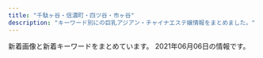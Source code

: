 ```yaml
---
title: "千駄ヶ谷・信濃町・四ツ谷・市ヶ谷"
description: "キーワード別にの巨乳アジアン・チャイナエステ嬢情報をまとめました。"
---
```


新着画像と新着キーワードをまとめています。
2021年06月06日の情報です。

<DmmAffiliateIns />
<KeywordTable
  shops={
    [
    {
        "url": "https://juno-esthe.tokyo/",
        "keywords": {
            "D": 15,
            "E": 3,
            "C": 30,
            "\u30bb\u30af\u30b7\u30fc": 2
        },
        "img_links": [
            "https://juno-esthe.tokyo/wp-content/uploads/2021/02/567tiramisu.jpg",
            "https://juno-esthe.tokyo/wp-content/uploads/2021/02/12345678tiramisu.jpg",
            "https://juno-esthe.tokyo/wp-content/uploads/2021/04/87612tiramisu.jpg",
            "https://juno-esthe.tokyo/wp-content/uploads/2021/03/31tiramisu.jpg",
            "https://juno-esthe.tokyo/wp-content/themes/este/img/1.jpg",
            "https://juno-esthe.tokyo/wp-content/themes/este/img/2.jpg",
            "https://juno-esthe.tokyo/wp-content/uploads/2021/03/1tiramisu.jpg",
            "https://juno-esthe.tokyo/wp-content/uploads/2021/04/89762517tiramisu.jpg",
            "https://juno-esthe.tokyo/wp-content/uploads/2021/02/1tiramisu-1.jpg",
            "https://juno-esthe.tokyo/wp-content/themes/este/img/call.png",
            "https://juno-esthe.tokyo/wp-content/themes/este/img/top-img04.png",
            "https://juno-esthe.tokyo/wp-content/uploads/2021/02/3121tiramisu.jpg",
            "https://juno-esthe.tokyo/wp-content/uploads/2021/03/4567tiramisu.jpg",
            "https://juno-esthe.tokyo/wp-content/uploads/2021/02/8estrdyfugi.jpg",
            "https://juno-esthe.tokyo/wp-content/uploads/2021/02/3456utiramisu.jpg",
            "https://juno-esthe.tokyo/wp-content/themes/este/img/4.jpg",
            "https://juno-esthe.tokyo/wp-content/themes/este/img/top-img05.png",
            "https://juno-esthe.tokyo/wp-content/uploads/2021/06/8765126789tiramisu.jpg",
            "https://juno-esthe.tokyo/wp-content/themes/este/img/3.jpg",
            "https://juno-esthe.tokyo/wp-content/uploads/2021/02/90876satiramisu.jpg",
            "https://juno-esthe.tokyo/wp-content/themes/este/img/tel_header.png",
            "https://juno-esthe.tokyo/wp-content/themes/este/img/top-img01.png",
            "https://juno-esthe.tokyo/wp-content/uploads/2021/02/78621tiramisu.jpg",
            "https://juno-esthe.tokyo/wp-content/themes/este/img/top-img02.png",
            "https://juno-esthe.tokyo/wp-content/themes/este/img/top-img03.png",
            "https://juno-esthe.tokyo/wp-content/uploads/2021/04/8971tiramisu.jpg",
            "https://juno-esthe.tokyo/wp-content/uploads/2021/02/876251tiramisu.jpg",
            "https://juno-esthe.tokyo/wp-content/themes/este/img/tel_footer.png"
        ],
        "name": "\u30c6\u30a3\u30e9\u30df\u30b9",
        "station": "\u56db\u30c4\u8c37\u99c52\u756a\u53e3"
    },
    {
        "name": "ROSA",
        "url": "http://e-rosa.net/",
        "keywords": {},
        "station": "\u56db\u8c37\u4e09\u4e01\u76ee\u99c52\u756a",
        "img_links": [
            "http://e-rosa.net/images/pagetop.png",
            "http://e-rosa.net/images/005.jpg",
            "http://e-rosa.net/images/meyi1.jpg",
            "http://e-rosa.net/images/girl_03.png",
            "http://e-rosa.net/images/news_top.jpg",
            "http://e-rosa.net/images/te2.jpg",
            "http://e-rosa.net/images/girl_top.png",
            "http://e-rosa.net/images/gg1.png",
            "http://e-rosa.net/images/ddd.jpg",
            "http://e-rosa.net/images/right_bottom.png",
            "http://e-rosa.net/images/aya1.jpg",
            "http://e-rosa.net/images/yuna.jpg",
            "http://e-rosa.net/images/tite-link.png",
            "http://e-rosa.net/images/004.jpg",
            "http://e-rosa.net/images/sejutu6.jpg",
            "http://e-rosa.net/images/003.jpg",
            "http://e-rosa.net/images/grande.jpg",
            "http://e-rosa.net/images/nei_01.png",
            "http://e-rosa.net/images/girlx_top.png",
            "http://e-rosa.net/images/g13.jpg",
            "http://e-rosa.net/images/mimi.jpg",
            "http://e-rosa.net/images/sejutu1.jpg",
            "http://e-rosa.net/images/yuyu.jpg",
            "http://e-rosa.net/images/ayaka.jpg",
            "http://e-rosa.net/images/yuyi.jpg",
            "http://e-rosa.net/images/sejutu5.jpg",
            "http://e-rosa.net/images/rina2.jpg",
            "http://e-rosa.net/images/nei_03.png",
            "http://e-rosa.net/images/haruka.jpg",
            "http://e-rosa.net/images/g1.jpg",
            "http://e-rosa.net/images/002.jpg",
            "http://e-rosa.net/images/tite-magazine.png",
            "http://e-rosa.net/images/rina1.jpg",
            "http://e-rosa.net/images/yuri.jpg",
            "http://e-rosa.net/images/001.jpg",
            "http://e-rosa.net/images/aya2.jpg",
            "http://e-rosa.net/images/te1.jpg",
            "http://e-rosa.net/images/rimi.jpg",
            "http://e-rosa.net/images/sejutu2.jpg",
            "http://e-rosa.net/images/meyi2.jpg",
            "http://e-rosa.net/images/006.jpg",
            "http://e-rosa.net/images/right_top.png",
            "http://e-rosa.net/images/tite-staff.png",
            "http://e-rosa.net/images/noimage.jpg",
            "http://e-rosa.net/images/k1.jpg",
            "http://e-rosa.net/images/mio.jpg",
            "http://e-rosa.net/images/risa.jpg",
            "http://e-rosa.net/images/rina0.jpg",
            "http://e-rosa.net/images/ha.jpg",
            "http://e-rosa.net/images/news_bottom.jpg",
            "http://e-rosa.net/images/009.jpg",
            "http://e-rosa.net/images/access3.jpg",
            "http://e-rosa.net/images/girl_01.png",
            "http://e-rosa.net/images/te3.jpg",
            "http://e-rosa.net/images/misa1.jpg"
        ]
    },
    {
        "station": "\u56db\u8c37\u4e09\u4e01\u76ee\u99c52\u756a\u53e3",
        "img_links": [
            "http://visirala.xyz/static/picture/ttl_pickup.png",
            "http://visirala.xyz/static/picture/campaign_ani.png",
            "http://visirala.xyz/static/picture/ttl_girls.png",
            "http://visirala.xyz/static/picture/ttl_mobile.png",
            "http://visirala.xyz/static/picture/ttl_staff.png",
            "http://visirala.xyz/static/picture/ttl_wnew.png",
            "http://visirala.xyz/uploads/210603/1-210603143I21a.jpg",
            "http://visirala.xyz/uploads/210603/1-210603143P23G.jpg",
            "http://visirala.xyz/uploads/210603/1-21060314364G31.jpg",
            "http://visirala.xyz/static/picture/head.png"
        ],
        "url": "http://visirala.xyz/",
        "name": "\u5922\u306e\u90e8\u5c4b",
        "keywords": {
            "C": 14
        }
    },
    {
        "station": "\u56db\u8c37\u4e09\u4e01\u76ee\u99c52\u756a\u51fa\u53e3",
        "img_links": [],
        "url": "http://bimajo.ies.fun/",
        "name": "\u7652\u3057\u306e\u5c4b",
        "keywords": {}
    },
    {
        "keywords": {
            "85": 1,
            "86": 3,
            "D": 4
        },
        "img_links": [
            "http://xn--vckg5a9gug.in.net/images/cg04.jpg",
            "http://xn--vckg5a9gug.in.net/images/cg01.jpg",
            "http://xn--vckg5a9gug.in.net/images/fla.jpg",
            "http://xn--vckg5a9gug.in.net/link/menlog.jpg",
            "http://xn--vckg5a9gug.in.net/images/fbt.jpg",
            "http://xn--vckg5a9gug.in.net/images/fbf.jpg",
            "http://xn--vckg5a9gug.in.net/images/cg02.jpg",
            "http://xn--vckg5a9gug.in.net/images/tit4.jpg",
            "http://xn--vckg5a9gug.in.net/images/cg03.jpg",
            "http://xn--vckg5a9gug.in.net/images/tit2.jpg",
            "http://xn--vckg5a9gug.in.net/images/sys.jpg",
            "http://xn--vckg5a9gug.in.net/images/tit5.jpg",
            "http://xn--vckg5a9gug.in.net/images/top.jpg",
            "http://xn--vckg5a9gug.in.net/images/tit3.jpg",
            "http://xn--vckg5a9gug.in.net/images/no.png",
            "http://xn--vckg5a9gug.in.net/images/tit1.jpg"
        ],
        "station": "\u9eb9\u753a\u99c51\u756a\u51fa\u53e3",
        "name": "Moon",
        "url": "http://xn--vckg5a9gug.in.net/"
    },
    {
        "url": "http://aqua.jpn.cm/",
        "img_links": [
            "http://aqua.jpn.cm/images/room2.jpg",
            "http://aqua.jpn.cm/images/room4.jpg",
            "http://aqua.jpn.cm/images/room1.jpg",
            "http://aqua.jpn.cm/photos/sites/16/2020/10/2020100906522289.jpg",
            "http://aqua.jpn.cm/photos/sites/16/2020/04/2020040301184076.jpg",
            "http://aqua.jpn.cm/photos/sites/16/2019/02/2019020108033676.jpg",
            "http://aqua.jpn.cm/photos/sites/16/2018/01/2018011007031662.jpg",
            "http://aqua.jpn.cm/images/room5.jpg",
            "http://aqua.jpn.cm/photos/sites/16/2021/03/2021032308500758.jpg",
            "http://aqua.jpn.cm/photos/sites/16/2021/01/2021011401054262.jpg",
            "http://aqua.jpn.cm/photos/sites/16/2020/10/2020100508293240.jpg",
            "http://aqua.jpn.cm/images/top.png",
            "http://aqua.jpn.cm/images/s_pick.png",
            "http://aqua.jpn.cm/photos/sites/16/2021/03/2021030106235633.jpg",
            "http://aqua.jpn.cm/photos/sites/16/2020/09/2020091507031094.jpg",
            "http://aqua.jpn.cm/photos/sites/16/2021/03/2021031006535594.jpg",
            "http://aqua.jpn.cm/photos/sites/16/2018/01/2018013112184869.jpg",
            "http://aqua.jpn.cm/photos/sites/16/2018/01/2018011007031899.jpg",
            "http://aqua.jpn.cm/photos/sites/16/2019/03/2019031107062221.jpg",
            "http://aqua.jpn.cm/photos/sites/16/2018/05/2018052105590585.jpg",
            "http://aqua.jpn.cm/images/room3.jpg",
            "http://aqua.jpn.cm/images/1.jpg",
            "http://aqua.jpn.cm/images/3.jpg",
            "http://aqua.jpn.cm/photos/sites/16/2020/03/2020030507254950.jpg",
            "http://aqua.jpn.cm/images/2.jpg",
            "http://aqua.jpn.cm/images/s_news.jpg",
            "http://aqua.jpn.cm/images/mobile.jpg",
            "http://aqua.jpn.cm/photos/sites/16/2020/12/2020120208263886.jpg",
            "http://aqua.jpn.cm/photos/sites/16/2018/01/2018011007032034.jpg",
            "http://aqua.jpn.cm/images/line.jpg",
            "http://aqua.jpn.cm/images/s_staff.png",
            "http://aqua.jpn.cm/photos/sites/16/2021/03/2021032308500056.jpg"
        ],
        "name": "\u5149\u540d",
        "station": "\u56db\u8c37\u4e09\u4e01\u76ee\u99c52\u756a\u51fa\u53e3",
        "keywords": {
            "86": 126,
            "83": 18,
            "82": 18,
            "84": 18,
            "85": 108,
            "87": 18,
            "C": 54,
            "D": 252
        }
    },
    {
        "name": "\u30aa\u30fc\u30ed\u30e9",
        "url": "http://l-rlx.com/",
        "station": "\u56db\u8c37\u4e09\u4e01\u76ee\u99c52\u756a\u53e3",
        "img_links": [
            "http://l-rlx.com/images/index_04.jpg",
            "http://l-rlx.com/girl/04.jpg",
            "http://l-rlx.com/images/index_01.jpg",
            "http://l-rlx.com/images/sub_09.jpg",
            "http://l-rlx.com/s/images/service_03.png",
            "http://l-rlx.com/s/uploads/04.jpg",
            "http://l-rlx.com/images/info.jpg",
            "http://l-rlx.com/s/image/nav_manga.png",
            "http://l-rlx.com/s/images/t3.jpg",
            "http://l-rlx.com/girl/00.jpg",
            "http://l-rlx.com/s/uploads/01.jpg",
            "http://l-rlx.com/images/02.jpg",
            "http://l-rlx.com/s/uploads/08.jpg",
            "http://l-rlx.com/s/uploads/02.jpg",
            "http://l-rlx.com/s/images/slider/1.jpg",
            "http://l-rlx.com/images/index_17.jpg",
            "http://l-rlx.com/images/index_20.jpg",
            "http://l-rlx.com/images/index_21.jpg",
            "http://l-rlx.com/girl/09.jpg",
            "http://l-rlx.com/s/images/top_2.jpg",
            "http://l-rlx.com/s/images/service_01.png",
            "http://l-rlx.com/images/03.jpg",
            "http://l-rlx.com/images/01.jpg",
            "http://l-rlx.com/images/index_05.jpg",
            "http://l-rlx.com/images/staff_09.jpg",
            "http://l-rlx.com/s/images/pc.png",
            "http://l-rlx.com/s/uploads/06.jpg",
            "http://l-rlx.com/s/images/iphone.png",
            "http://l-rlx.com/images/info_09.jpg",
            "http://l-rlx.com/s/images/t2.jpg",
            "http://l-rlx.com/girl/01.jpg",
            "http://l-rlx.com/images/index_14.jpg",
            "http://l-rlx.com/s/uploads/03.jpg",
            "http://l-rlx.com/s/images/slider/next.png",
            "http://l-rlx.com/images/index_02.jpg",
            "http://l-rlx.com/s/uploads/09.jpg",
            "http://l-rlx.com/s/images/slider/3.jpg",
            "http://l-rlx.com/s/image/nav_topics.png",
            "http://l-rlx.com/images/index_12.jpg",
            "http://l-rlx.com/s/images/tel.png",
            "http://l-rlx.com/images/index_03.jpg",
            "http://l-rlx.com/s/images/okubokomachi.jpg",
            "http://l-rlx.com/s/images/slider/2.jpg",
            "http://l-rlx.com/s/image/nav_top.png",
            "http://l-rlx.com/images/index_06.jpg",
            "http://l-rlx.com/s/images/t4.jpg",
            "http://l-rlx.com/s/image/nav_sys.png",
            "http://l-rlx.com/s/image/nav_hotel.png",
            "http://l-rlx.com/s/images/service_07.png",
            "http://l-rlx.com/s/image/nav_cast.png",
            "http://l-rlx.com/s/images/slider/prev.png",
            "http://l-rlx.com/images/index_07.jpg",
            "http://l-rlx.com/girl/07.jpg",
            "http://l-rlx.com/s/uploads/07.jpg",
            "http://l-rlx.com/s/uploads/05.jpg",
            "http://l-rlx.com/s/uploads/010.jpg",
            "http://l-rlx.com/girl/03.jpg",
            "http://l-rlx.com/girl/02.jpg",
            "http://l-rlx.com/s/images/t1.jpg",
            "http://l-rlx.com/images/rec.jpg",
            "http://l-rlx.com/images/index_16.jpg",
            "http://l-rlx.com/images/rec_09.jpg",
            "http://l-rlx.com/girl/05.jpg",
            "http://l-rlx.com/girl/08.jpg"
        ],
        "keywords": {
            "D": 6,
            "88": 2,
            "85": 4,
            "86": 4,
            "84": 2,
            "C": 17,
            "95": 2,
            "87": 4
        }
    },
    {
        "url": "http://e-yotsuya.net/",
        "station": "JR\u56db\u30c4\u8c37\u99c5\u8d64\u5742\u53e3",
        "img_links": [
            "http://e-yotsuya.net/images/g3.jpg",
            "http://e-yotsuya.net/images/news-tit1.jpg",
            "http://e-yotsuya.net/images/mobile.png",
            "http://e-yotsuya.net/images/room.jpg",
            "http://e-yotsuya.net/images/g2.jpg",
            "http://e-yotsuya.net/images/top.jpg",
            "http://e-yotsuya.net/images/g7.jpg",
            "http://e-yotsuya.net/images/g1.jpg",
            "http://e-yotsuya.net/images/g4.jpg",
            "http://e-yotsuya.net/images/baner2.jpg",
            "http://e-yotsuya.net/images/g8.jpg",
            "http://e-yotsuya.net/images/g9.jpg",
            "http://e-yotsuya.net/images/news-tit.png",
            "http://e-yotsuya.net/images/g5.jpg",
            "http://e-yotsuya.net/images/baner.jpg",
            "http://e-yotsuya.net/images/tite-staff1.jpg",
            "http://e-yotsuya.net/images/top2.png",
            "http://e-yotsuya.net/images/g6.jpg",
            "http://e-yotsuya.net/images/tite-staff.jpg"
        ],
        "name": "\u30b9\u30de\u30a4\u30eb",
        "keywords": {
            "C": 14
        }
    },
    {
        "img_links": [
            "http://lakulaku.info/images/staff/5-5.jpg",
            "http://lakulaku.info/img/5-2.jpg",
            "http://lakulaku.info/images/staff/ai-a.jpg",
            "http://lakulaku.info/images/staff/mari.jpg",
            "http://lakulaku.info/images/staff/momo.jpg",
            "http://lakulaku.info/images/staff/sizuka.jpg",
            "http://lakulaku.info/images/staff/5-1.jpg",
            "http://lakulaku.info/swf/baner.jpg",
            "http://lakulaku.info/images/staff/5-2.jpg",
            "http://lakulaku.info/images/newtit.png",
            "http://lakulaku.info/images/top.jpg",
            "http://lakulaku.info/images/mobile.png",
            "http://lakulaku.info/images/staff/rina.jpg",
            "http://lakulaku.info/images/staff/ai.jpg",
            "http://lakulaku.info/img/5-5.jpg",
            "http://lakulaku.info/img/5-1.jpg",
            "http://lakulaku.info/images/staff/5-3.jpg",
            "http://lakulaku.info/images/staff/5-4.jpg",
            "http://lakulaku.info/img/s06.jpg",
            "http://lakulaku.info/images/staff/s06.jpg",
            "http://lakulaku.info/img/5-3.jpg",
            "http://lakulaku.info/images/staff/yumi.jpg",
            "http://lakulaku.info/images/staff/nena.jpg",
            "http://lakulaku.info/img/rina.jpg",
            "http://lakulaku.info/images/titestaff.png",
            "http://lakulaku.info/img/5-4.jpg"
        ],
        "station": "\u56db\u8c37\u4e09\u4e01\u76ee\u99c52\u756a",
        "name": "\u767e\u5408",
        "keywords": {},
        "url": "http://lakulaku.info/"
    }
]
}
/>
<DmmAffiliateScript />
